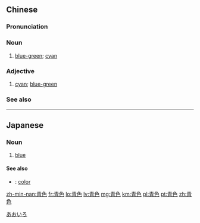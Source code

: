 {{also|靑色}}
==Chinese==
{{zh-forms}}

===Pronunciation===
{{zh-pron
|m=qīngsè
|c=ceng1 sik1
|h=pfs=chhiâng-set
|mn=zz,kh,tc:chheⁿ-sek/lk,sx,tp,km,mg,hc:chhiⁿ-sek
|mn-t=cên1 sêg4
|cat=n,a
}}

===Noun===
{{zh-noun}}

# [[blue-green]]; [[cyan]]

===Adjective===
{{zh-adj}}

# [[cyan]]; [[blue-green]]

===See also===
{{table:colors/zh}}

{{zh-cat|Colors}}

----

==Japanese==
{{ja-kanjitab|あお|いろ|yomi=kun}}

===Noun===
{{ja-noun|あおいろ}}

# [[blue]] {{gloss|color}}

====See also====
* {{ja-r|色|いろ}}: [[color]]

[[Category:ja:Colors|あおいろ]]

[[zh-min-nan:青色]]
[[fr:青色]]
[[lo:青色]]
[[lv:青色]]
[[mg:青色]]
[[km:青色]]
[[pl:青色]]
[[pt:青色]]
[[zh:青色]]